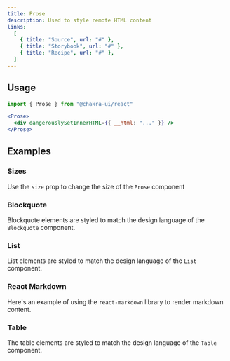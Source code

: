 ```yaml
---
title: Prose
description: Used to style remote HTML content
links:
  [
    { title: "Source", url: "#" },
    { title: "Storybook", url: "#" },
    { title: "Recipe", url: "#" },
  ]
---
```


<ExampleTabs name="prose-basic" />

## Usage

```jsx
import { Prose } from "@chakra-ui/react"
```

```jsx
<Prose>
  <div dangerouslySetInnerHTML={{ __html: "..." }} />
</Prose>
```

## Examples

### Sizes

Use the `size` prop to change the size of the `Prose` component

<ExampleTabs name="prose-with-sizes" />

### Blockquote

Blockquote elements are styled to match the design language of the `Blockquote`
component.

<ExampleTabs name="prose-with-blockquote" />

### List

List elements are styled to match the design language of the `List` component.

<ExampleTabs name="prose-with-list" />

### React Markdown

Here's an example of using the `react-markdown` library to render markdown
content.

<ExampleTabs name="prose-with-react-markdown" />

### Table

The table elements are styled to match the design language of the `Table`
component.

<ExampleTabs name="prose-with-table" />

